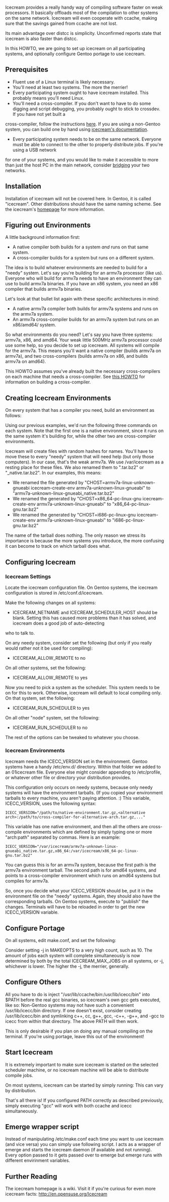 Icecream provides a really handy way of compiling software faster on weak processors. It basically offloads most of the compilation to other systems on the same network. 
Icecream will even cooperate with ccache, making sure that the savings gained from ccache are not lost.

Its main advantage over distcc is simplicity. Unconfirmed reports state that icecream is also faster than distcc.

In this HOWTO, we are going to set up icecream on all participating systems, and optionally configure Gentoo portage to use icecream.

== Prerequisites ==
* Fluent use of a Linux terminal is likely necessary.
* You'll need at least two systems. The more the merrier!
* Every participating system ought to have icecream installed. This probably means you'll need Linux.
* You'll need a cross-compiler. If you don't want to have to do some digging and script debugging, you probably ought to stick to crossdev. If you have not yet built a 
cross-compiler, follow the instructions [[Hand-craft an Image/Installing Crossdev Tools|here]]. If you are using a non-Gentoo system, you can build one by hand using 
[http://en.opensuse.org/Icecream#Cross-Compiling_using_icecream icecream's documentation].
* Every participating system needs to be on the same network. Everyone must be able to connect to the other to properly distribute jobs. If you're using a USB network 
for one of your systems, and you would like to make it accessible to more than just the host PC in the main network, consider [[USB (Networking)#Bridging|bridging]] your 
two networks.

== Installation ==
Installation of icecream will not be covered here. In Gentoo, it is called "icecream". Other distributions should have the same naming scheme. See the icecream's 
[http://en.opensuse.org/Icecream#Installation homepage] for more information.

== Figuring out Environments ==
A little background information first:
* A native compiler both builds for a system ''and'' runs on that same system.
* A cross-compiler builds for a system but runs on a different system.

The idea is to build whatever environments are needed to build for a "needy" system. Let's say you're building for an armv7a processor (like us). Everyone who will build 
for armv7a needs to have an environment they can use to build armv7a binaries. If you have an x86 system, you need an x86 compiler that builds armv7a binaries.
{{Note|All that matters here is the compiler architecture (x86/amd64/etc). CFLAGs will be passed as arguments to icecc later during compile time.}}

Let's look at that bullet list again with these specific architectures in mind:
* A native armv7a compiler both builds for armv7a systems and runs on the armv7a system.
* An armv7a cross-compiler builds for an armv7a system but runs on an x86/amd64/<your arch here> system.

So what environments do you need? Let's say you have three systems: armv7a, x86, and amd64. Your weak little 500MHz armv7a processor could use some help, so you decide 
to set up icecream. All systems will compile for the armv7a. This means you'll want a native compiler (builds armv7a on armv7a), and two cross-compilers (builds armv7a 
on x86, and builds armv7a on amd64).

This HOWTO assumes you've already built the necessary cross-compilers on each machine that needs a cross-compiler. See [[Hand-craft an Image/Installing Crossdev 
Tools|this HOWTO]] for information on building a cross-compiler.

== Creating Icecream Environments ==

On every system that has a compiler you need, build an environment as follows:
{{Command|<nowiki>CHOST=<this system's toolchain> icecream-create-env <target system toolchain></nowiki>}}

Using our previous examples, we'd run the following three commands on each system. Note that the first one is a native environment, since it runs on the same system it's 
building for, while the other two are cross-compiler environments.
{{Command|<nowiki>CHOST=armv7a-unknown-linux-gnueabi icecream-create-env armv7a-unknown-linux-gnueabi # executed on the armv7a system</nowiki>}}
{{Command|<nowiki>CHOST=x86_64-pc-linux-gnu icecream-create-env armv7a-unknown-linux-gnueabi # executed on the amd64 system</nowiki>}}
{{Command|<nowiki>CHOST=i686-pc-linux-gnu icecream-create-env armv7a-unknown-linux-gnueabi # executed on the x86 system</nowiki>}}
{{Warning|The last two commands that build cross-compiler environments will give you trouble when icecc-create-env tries to test the environment. Use the following patch 
to fix a small bug in the icecc-create-env code:}}
{{File|icecc-create-env.patch|<pre>--- /usr/lib/icecc/icecc-create-env	2010-01-08 18:17:25.573253938 +0000
+++ /usr/lib/icecc/icecc-create-env	2010-01-08 18:17:16.255224967 +0000
@@ -97,7 +97,7 @@
 
 add_file $added_gcc /usr/bin/gcc
 add_file $added_gxx /usr/bin/g++
-add_file /usr/bin/as
+add_file `$added_gcc -print-prog-name=as` /usr/bin/as
 
 if test "$is_darwin" = 1; then
     # add dynamic linker</pre>}}

Icecream will create files with random hashes for names. You'll have to move these to every "needy" system that will need help (but only those computers). In our case, 
that's the weak armv7a. We use /var/icecream as a resting place for these files. We also renamed them to "<system to run on>.tar.bz2" or "<system to compile 
for>_native.tar.bz2". In our examples, this means:
* We renamed the file generated by "CHOST=armv7a-linux-unknown-gnueabi icecream-create-env armv7a-unknown-linux-gnueabi" to "armv7a-unknown-linux-gnueabi_native.tar.bz2"
* We renamed the generated by "CHOST=x86_64-pc-linux-gnu icecream-create-env armv7a-unknown-linux-gnueabi" to "x86_64-pc-linux-gnu.tar.bz2"
* We renamed the generated by "CHOST=i686-pc-linux-gnu icecream-create-env armv7a-unknown-linux-gnueabi" to "i686-pc-linux-gnu.tar.bz2"
The name of the tarball does nothing. The only reason we stress its importance is because the more systems you introduce, the more confusing it can become to track on 
which tarball does what.

== Configuring Icecream ==

=== Icecream Settings ===
Locate the icecream configuration file. On Gentoo systems, the icecream configuration is stored in /etc/conf.d/icecream.

Make the following changes on all systems:
* ICECREAM_NETNAME and ICECREAM_SCHEDULER_HOST should be blank. Setting this has caused more problems than it has solved, and icecream does a good job of auto-detecting 
who to talk to.

On any needy system, consider set the following (but only if you really would rather not it be used for compiling):
* ICECREAM_ALLOW_REMOTE to no

On all other systems, set the following:
* ICECREAM_ALLOW_REMOTE to yes

Now you need to pick a system as the scheduler. This system needs to be on for this to work. Otherwise, icecream will default to local compiling only. On that system, 
set the following:
* ICECREAM_RUN_SCHEDULER to yes

On all other "node" system, set the following:
* ICECREAM_RUN_SCHEDULER to no

The rest of the options can be tweaked to whatever you choose.

=== Icecream Environments ===
Icecream needs the ICECC_VERSION set in the environment. Gentoo systems have a handy /etc/env.d/ directory. Within that folder we added to an 01icecream file. Everyone 
else might consider appending to /etc/profile, or whatever other file or directory your distribution provides.

This configuration only occurs on needy systems, because only needy systems will have the environment tarballs. (If you copied your environment tarballs to every 
machine, you aren't paying attention. :) This variable, ICECC_VERSION, uses the following syntax:
<pre>ICECC_VERSION="/path/to/native-environment.tar.gz,<alternative arch>:/path/to/cross-compiler-for-alternative-arch.tar.gz,..."</pre>
This variable has one native environment, and then all the others are cross-compile environments which are defined by simply typing one or more "arch:path" separated by 
commas. Here is an example:
<pre>ICECC_VERSION="/var/icecream/armv7a-unknown-linux-gnueabi_native.tar.gz,x86_64:/var/icecream/x86_64-pc-linux-gnu.tar.bz2"</pre>
You can guess this is for an armv7a system, because the first path is the armv7a environment tarball. The second path is for amd64 systems, and points to a 
cross-compiler environment which runs on amd64 systems but compiles for armv7a.
{{Note|If you don't have any cross-compilers, just leave everything after the first comma out. In other words, just write in the native environment tarball path into 
that variable.}}

So, once you decide what your ICECC_VERSION should be, put it in the environment file on the "needy" systems. Again, they should also have the corresponding tarballs. On 
Gentoo systems, execute {{Command|env-update}} to "publish" the changes. Terminals will have to be reloaded in order to get the new ICECC_VERSION variable.

{{Note|<nowiki>You can also put ICECC_DEBUG="debug" in the environment file if you want icecc to print out debug information when it is called up to compile.</nowiki>}}

== Configure Portage ==
On all systems, edit make.conf, and set the following:
{{File|/etc/make.conf|<pre>PREROOTPATH="/usr/lib/ccache/bin:/usr/lib/icecc/bin:$PREROOTPATH"</pre>}}
{{Note|We highly recommend you install ccache if you have not already. Leaving the ccache paths in the configurations will not harm anything if ccache is not 
installed.}}

Consider setting -j in MAKEOPTS to a very high count, such as 10. The amount of jobs each system will complete simultaneously is now determined by both by the total 
ICECREAM_MAX_JOBS on all systems, or -j, whichever is lower. The higher the -j, the merrier, generally. {{Warning|If icecream fails to connect to the scheduler, the 
ICECREAM_MAX_JOBS variable will no longer determine the maximum jobs. Check the iceccd logs on the needy systems to be sure the daemons have connected before you 
slaughter them with a high -j count.}}

== Configure Others ==
All you have to do is inject "/usr/lib/ccache/bin:/usr/lib/icecc/bin" into $PATH before the real gcc binaries, so icecream's own gcc gets executed, like so:
{{Command|<nowiki>export PATH="/usr/lib/ccache/bin:/usr/lib/icecc/bin:$PATH"</nowiki>}}
Non-Gentoo systems may not have such a convenient /usr/lib/icecc/bin directory. If one doesn't exist, consider creating /usr/lib/icecc/bin and symlinking c++, cc, g++, 
gcc, <toolchain>-c++, <toolchain>-g++, and <toolchain>-gcc to icecc from within that directory. The above PATH will then work.

This is only desirable if you plan on doing any manual compiling on the terminal. If you're using portage, leave this out of the environment!

== Start Icecream ==
It is extremely important to make sure icecream is started on the selected scheduler machine, or no icecream machine will be able to distribute compile jobs.

On most systems, icecream can be started by simply running:
{{Command|<nowiki>/etc/init.d/icecream start</nowiki>}}
This can vary by distribution.

That's all there is! If you configured PATH correctly as described previously, simply executing "gcc" will work with both ccache and icecc simultaneously.

== Emerge wrapper script ==
Instead of manipulating /etc/make.conf each time you want to use icecream (and vice versa) you can simply use following script. I acts as a wrapper of emerge and starts 
the icecream daemon (if available and not running). Every option passed to it gets passed over to emerge but emerge runs with different envirinment variables.
{{File|ice-emerge|<pre>#!/bin/bash
# Copyright 2010 Neuvoo Developer
# Distributed under the terms of the GNU General Public License v2
# Author: bearsh

PARMAKE="10"

if [ -e /lib/rc/sh/functions.sh ]; then
        source /lib/rc/sh/functions.sh
elif [ -e /sbin/functions.sh ]; then
        source /sbin/functions.sh
else
        echo "Script supposed to be launched into Gentoo Linux system with openrc/baselayout"
        exit 1;
fi

#check if icecream is installed
if [[ ! -e "/usr/bin/icecc" ]]
then
    einfo "Could not find icecream installed on you system"
    einfo "run emerge sys-devel/icecream"
    einfo "additional informations can be found here:"
    einfo "  http://neuvoo.org/wiki/index.php?title=Icecream"
    exit 1
fi

# check if icecream is running
if [[ $(/etc/init.d/icecream status | grep "stopped") ]]
then
    einfo "Icecream daemon not yet running, starting it..."
    /etc/init.d/icecream start || exit 1
fi

# check if ICECC_VERSION is set
if [[ ! ${ICECC_VERSION} ]]
then
    ewarn "The ICECC_VERSION environment variable has not been set, icecream may not work properly"
    einfo "for further information see http://neuvoo.org/wiki/index.php?title=Icecream"
fi

export PREROOTPATH="/usr/lib/ccache/bin:/usr/lib/icecc/bin:$(portageq envvar PREROOTPATH)"
export MAKEOPTS="$(portageq envvar MAKEOPTS | sed -e s/j[0-9]/j${PARMAKE}/)"

# call emerge
exec emerge "$@"</pre>}}

== Further Reading ==
The icecream homepage is a wiki. Visit it if you're curious for even more icecream facts: http://en.opensuse.org/Icecream
